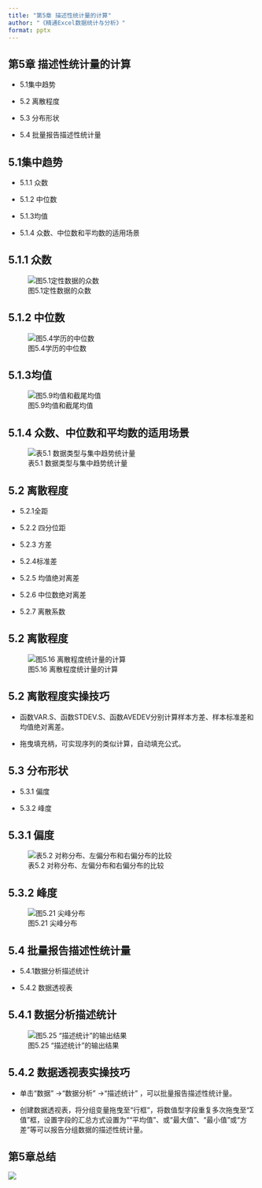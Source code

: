 ```yaml
---
title: "第5章 描述性统计量的计算"
author: "《精通Excel数据统计与分析》"
format: pptx
---
```


## 第5章 描述性统计量的计算 {auto-animate="true"}
::: incremental
-   5.1集中趋势

-   5.2 离散程度

-   5.3 分布形状

-   5.4 批量报告描述性统计量
:::

## 5.1集中趋势

::: incremental

-   5.1.1 众数	

-   5.1.2 中位数	

-   5.1.3均值	

-   5.1.4 众数、中位数和平均数的适用场景

:::

## 5.1.1 众数

![图5.1定性数据的众数](img/pic5.1.png)

## 5.1.2 中位数

![图5.4学历的中位数](img/pic5.4.png)


## 5.1.3均值
![图5.9均值和截尾均值](img/pic5.9.png)

## 5.1.4 众数、中位数和平均数的适用场景

![表5.1 数据类型与集中趋势统计量](img/pict5.1.png)



## 5.2 离散程度

::: incremental
-   5.2.1全距

-   5.2.2 四分位距

-   5.2.3 方差	

-   5.2.4标准差	

-   5.2.5 均值绝对离差	

-   5.2.6 中位数绝对离差	

-   5.2.7 离散系数 

:::

## 5.2 离散程度

![图5.16 离散程度统计量的计算](img/pic5.16.png)

## 5.2 离散程度实操技巧


-   函数VAR.S、函数STDEV.S、函数AVEDEV分别计算样本方差、样本标准差和均值绝对离差。

-   拖曳填充柄，可实现序列的类似计算，自动填充公式。



## 5.3 分布形状

-   5.3.1 偏度

-   5.3.2 峰度

## 5.3.1 偏度
![表5.2 对称分布、左偏分布和右偏分布的比较](img/pict5.2.png)

## 5.3.2 峰度

![图5.21  尖峰分布](img/pic5.21.png)


## 5.4 批量报告描述性统计量

-   5.4.1数据分析描述统计

-   5.4.2 数据透视表	

## 5.4.1 数据分析描述统计

![图5.25  “描述统计”的输出结果](img/pic5.25.png)

## 5.4.2 数据透视表实操技巧

-   单击“数据” →“数据分析” →“描述统计” ，可以批量报告描述性统计量。

-   创建数据透视表，将分组变量拖曳至“行框”，将数值型字段重复多次拖曳至“Σ值”框，设置字段的汇总方式设置为““平均值”、或“最大值”、“最小值”或“方差”等可以报告分组数据的描述性统计量。

## 第5章总结  {.scrollable}

![](img/pic5.28.png)

</span>
